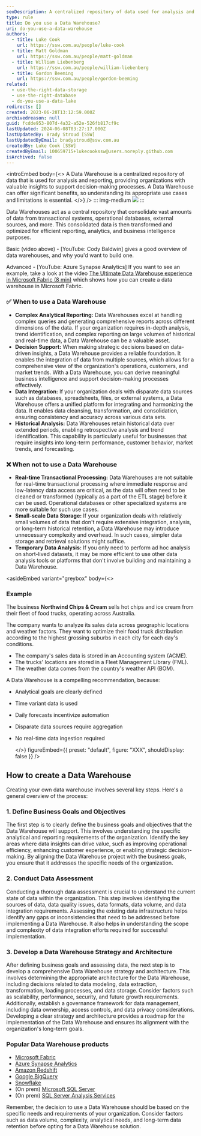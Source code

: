 ```yaml
---
seoDescription: A centralized repository of data used for analysis and reporting, providing valuable insights to support decision-making processes.
type: rule
title: Do you use a Data Warehouse?
uri: do-you-use-a-data-warehouse
authors:
  - title: Luke Cook
    url: https://ssw.com.au/people/luke-cook
  - title: Matt Goldman
    url: https://ssw.com.au/people/matt-goldman
  - title: William Liebenberg
    url: https://ssw.com.au/people/william-liebenberg
  - title: Gordon Beeming
    url: https://ssw.com.au/people/gordon-beeming
related:
  - use-the-right-data-storage
  - use-the-right-database
  - do-you-use-a-data-lake
redirects: []
created: 2023-06-28T13:12:59.000Z
archivedreason: null
guid: fcdde953-807d-4a32-a52e-526fb817cf9c
lastUpdated: 2024-06-08T03:27:17.000Z
lastUpdatedBy: Brady Stroud [SSW]
lastUpdatedByEmail: bradystroud@ssw.com.au
createdBy: Luke Cook [SSW]
createdByEmail: 100659715+lukecookssw@users.noreply.github.com
isArchived: false
---
```


<introEmbed
  body={<>
A Data Warehouse is a centralized repository of data that is used for analysis and reporting, providing organizations with valuable insights to support decision-making processes. A Data Warehouse can offer significant benefits, so understanding its appropriate use cases and limitations is essential.
  </>}
/>
::: img-medium
![](/uploads/rules/do-you-use-a-data-warehouse/datawarehouse.jpg)
:::

Data Warehouses act as a central repository that consolidate vast amounts of data from transactional systems, operational databases, external sources, and more. This consolidated data is then transformed and optimized for efficient reporting, analytics, and business intelligence purposes.

<youtubeEmbed url="https://www.youtube.com/watch?v=AIGRlKiiF50" description="Video: Introduction to Data Warehouses (3 min)" />

Basic (video above) - \[YouTube: Cody Baldwin] gives a good overview of data warehouses, and why you'd want to build one.

Advanced - \[YouTube: Azure Synapse Analytics] If you want to see an example, take a look at the video [The Ultimate Data Warehouse experience in Microsoft Fabric (8 min)](https://www.youtube.com/watch?v=GnCI22Tp-cM) which shows how you can create a data warehouse in Microsoft Fabric.

### ✅ When to use a Data Warehouse

* **Complex Analytical Reporting:** Data Warehouses excel at handling complex queries and generating comprehensive reports across different dimensions of the data. If your organization requires in-depth analysis, trend identification, and complex reporting on large volumes of historical and real-time data, a Data Warehouse can be a valuable asset.
* **Decision Support:** When making strategic decisions based on data-driven insights, a Data Warehouse provides a reliable foundation. It enables the integration of data from multiple sources, which allows for a comprehensive view of the organization's operations, customers, and market trends. With a Data Warehouse, you can derive meaningful business intelligence and support decision-making processes effectively.
* **Data Integration:** If your organization deals with disparate data sources such as databases, spreadsheets, files, or external systems, a Data Warehouse offers a unified platform for integrating and harmonizing the data. It enables data cleansing, transformation, and consolidation, ensuring consistency and accuracy across various data sets.
* **Historical Analysis:** Data Warehouses retain historical data over extended periods, enabling retrospective analysis and trend identification. This capability is particularly useful for businesses that require insights into long-term performance, customer behavior, market trends, and forecasting.

### ❌ When **not** to use a Data Warehouse

* **Real-time Transactional Processing:** Data Warehouses are not suitable for real-time transactional processing where immediate response and low-latency data access are critical, as the data will often need to be cleaned or transformed (typically as a part of the ETL stage) before it can be used. Operational databases or other specialized systems are more suitable for such use cases.
* **Small-scale Data Storage:** If your organization deals with relatively small volumes of data that don't require extensive integration, analysis, or long-term historical retention, a Data Warehouse may introduce unnecessary complexity and overhead. In such cases, simpler data storage and retrieval solutions might suffice.
* **Temporary Data Analysis:** If you only need to perform ad hoc analysis on short-lived datasets, it may be more efficient to use other data analysis tools or platforms that don't involve building and maintaining a Data Warehouse.

<asideEmbed
  variant="greybox"
  body={<>
    
### Example

The business **Northwind Chips & Cream** sells hot chips and ice cream from their fleet of food trucks, operating across Australia.

The company wants to analyze its sales data across geographic locations and weather factors. They want to optimize their food truck distribution according to the highest grossing suburbs in each city for each day's conditions.

* The company's sales data is stored in an Accounting system (ACME).
* The trucks' locations are stored in a Fleet Management Library (FML).
* The weather data comes from the country's weather API (BOM).

A Data Warehouse is a compelling recommendation, because:

* Analytical goals are clearly defined
* Time variant data is used
* Daily forecasts incentivize automation
* Disparate data sources require aggregation
* No real-time data ingestion required

  </>}
  figureEmbed={{
    preset: "default",
    figure: "XXX",
    shouldDisplay: false
  }}
/>

## How to create a Data Warehouse

Creating your own data warehouse involves several key steps. Here's a general overview of the process:

### 1. Define Business Goals and Objectives

The first step is to clearly define the business goals and objectives that the Data Warehouse will support. This involves understanding the specific analytical and reporting requirements of the organization. Identify the key areas where data insights can drive value, such as improving operational efficiency, enhancing customer experience, or enabling strategic decision-making. By aligning the Data Warehouse project with the business goals, you ensure that it addresses the specific needs of the organization.

### 2. Conduct Data Assessment

Conducting a thorough data assessment is crucial to understand the current state of data within the organization. This step involves identifying the sources of data, data quality issues, data formats, data volume, and data integration requirements. Assessing the existing data infrastructure helps identify any gaps or inconsistencies that need to be addressed before implementing a Data Warehouse. It also helps in understanding the scope and complexity of data integration efforts required for successful implementation.

### 3. Develop a Data Warehouse Strategy and Architecture

After defining business goals and assessing data, the next step is to develop a comprehensive Data Warehouse strategy and architecture. This involves determining the appropriate architecture for the Data Warehouse, including decisions related to data modeling, data extraction, transformation, loading processes, and data storage. Consider factors such as scalability, performance, security, and future growth requirements. Additionally, establish a governance framework for data management, including data ownership, access controls, and data privacy considerations. Developing a clear strategy and architecture provides a roadmap for the implementation of the Data Warehouse and ensures its alignment with the organization's long-term goals.

### Popular Data Warehouse products

* [Microsoft Fabric](https://www.microsoft.com/en-au/microsoft-fabric?WT.mc_id=DP-MVP-33518)
* [Azure Synapse Analytics](https://azure.microsoft.com/en-au/products/synapse-analytics/?WT.mc_id=DP-MVP-33518)
* [Amazon Redshift](https://aws.amazon.com/redshift/)
* [Google BigQuery](https://cloud.google.com/bigquery)
* [Snowflake](https://www.snowflake.com/)
* (On prem) [Microsoft SQL Server](https://www.microsoft.com/en-au/sql-server/sql-server-downloads?WT.mc_id=DP-MVP-33518)
* (On prem) [SQL Server Analysis Services](https://learn.microsoft.com/en-us/analysis-services/ssas-overview?view=asallproducts-allversions&WT.mc_id=DP-MVP-33518)

Remember, the decision to use a Data Warehouse should be based on the specific needs and requirements of your organization. Consider factors such as data volume, complexity, analytical needs, and long-term data retention before opting for a Data Warehouse solution.
